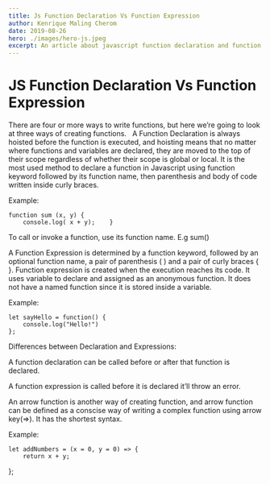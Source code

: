 ```yaml
---
title: Js Function Declaration Vs Function Expression
author: Kenrique Maling Cherom
date: 2019-08-26
hero: ./images/hero-js.jpeg
excerpt: An article about javascript function declaration and function expression.
---
```



# JS Function Declaration Vs Function Expression

There are four or more ways to write functions, but here we’re going to look at three ways of creating functions.  
A Function Declaration is always hoisted before the function is executed, and hoisting means that no matter where functions and variables are declared, they are moved to the top of their scope regardless of whether their scope is global or local. 
It is the most used method to declare a function in Javascript using function keyword followed by its function name, then parenthesis and body of code written inside curly braces.  


Example:  	

	function sum (x, y) { 		
		console.log( x + y); 	}  

To call or invoke a function, use its function name. E.g sum()    


A Function Expression is determined by a function keyword, followed by an optional function name, a pair of parenthesis ( ) and a pair of curly braces { }. Function expression is created when the execution reaches its code. It uses variable to declare and assigned as an anonymous function. It does not have a named function since it is stored inside a variable.  

Example:  	
	
	let sayHello = function() {
		console.log("Hello!")
	};	

Differences between Declaration and Expressions:  

A function declaration can be called before or after that function is declared.

A function expression is called before it is declared it’ll throw an error.  


An arrow function is another way of creating function, and arrow function can be defined as a conscise way of writing a complex function using arrow key(=>). It has the shortest syntax. 

Example: 

	let addNumbers = (x = 0, y = 0) => {
		return x + y;
};
